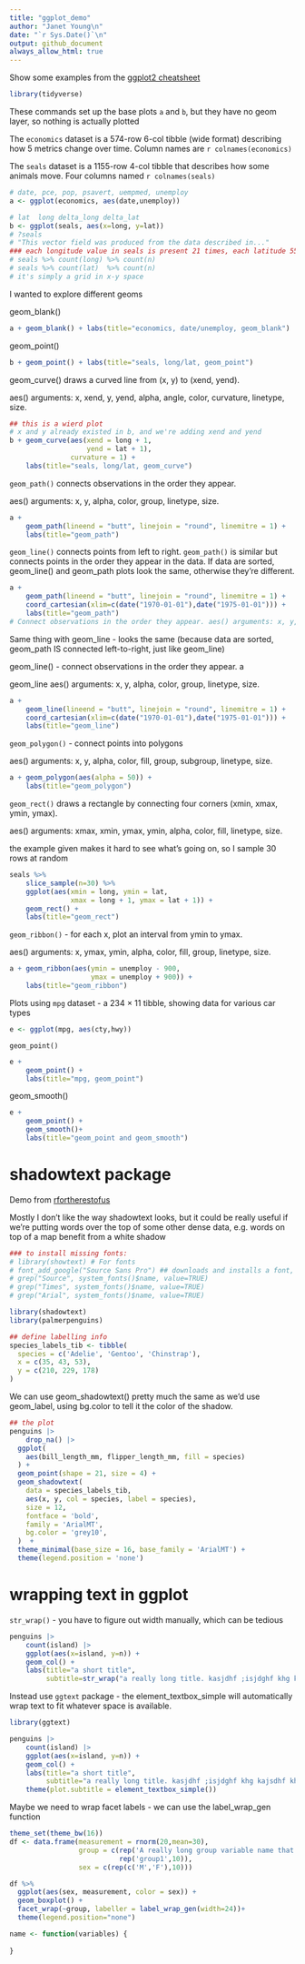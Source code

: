 ```yaml
---
title: "ggplot_demo"
author: "Janet Young\n"
date: "`r Sys.Date()`\n"
output: github_document
always_allow_html: true
---
```



Show some examples from the [ggplot2 cheatsheet](https://rstudio.github.io/cheatsheets/html/data-visualization.html)


```r
library(tidyverse)
```

These commands set up the base plots `a` and `b`, but they have no geom layer, so nothing is actually plotted

The `economics` dataset is a 574-row 6-col tibble (wide format) describing how 5 metrics change over time. Column names are `r colnames(economics)`

The `seals` dataset is a 1155-row 4-col tibble that describes how some animals move. Four columns named `r colnames(seals)`


```r
# date, pce, pop, psavert, uempmed, unemploy
a <- ggplot(economics, aes(date,unemploy))

# lat  long delta_long delta_lat
b <- ggplot(seals, aes(x=long, y=lat))
# ?seals 
# "This vector field was produced from the data described in..."
### each longitude value in seals is present 21 times, each latitude 55 times
# seals %>% count(long) %>% count(n)
# seals %>% count(lat)  %>% count(n)
# it's simply a grid in x-y space
```

I wanted to explore different geoms

geom_blank()

```r
a + geom_blank() + labs(title="economics, date/unemploy, geom_blank")
```
geom_point()

```r
b + geom_point() + labs(title="seals, long/lat, geom_point")
```
geom_curve() draws a curved line from (x, y) to (xend, yend). 

aes() arguments: x, xend, y, yend, alpha, angle, color, curvature, linetype, size.

```r
## this is a wierd plot
# x and y already existed in b, and we're adding xend and yend
b + geom_curve(aes(xend = long + 1, 
                   yend = lat + 1), 
               curvature = 1) + 
    labs(title="seals, long/lat, geom_curve")
```
`geom_path()` connects observations in the order they appear.

aes() arguments: x, y, alpha, color, group, linetype, size.


```r
a + 
    geom_path(lineend = "butt", linejoin = "round", linemitre = 1) +
    labs(title="geom_path")
```

`geom_line()` connects points from left to right. `geom_path()` is similar but connects points in the order they appear in the data. If data are sorted, geom_line() and geom_path plots look the same, otherwise they're different.

```r
a + 
    geom_path(lineend = "butt", linejoin = "round", linemitre = 1) +
    coord_cartesian(xlim=c(date("1970-01-01"),date("1975-01-01"))) +
    labs(title="geom_path")
# Connect observations in the order they appear. aes() arguments: x, y, alpha, color, group, linetype, size.
```

Same thing with geom_line - looks the same (because data are sorted, geom_path IS connected left-to-right, just like geom_line)

geom_line() - connect observations in the order they appear. a

geom_line aes() arguments: x, y, alpha, color, group, linetype, size.
```r
a + 
    geom_line(lineend = "butt", linejoin = "round", linemitre = 1) +
    coord_cartesian(xlim=c(date("1970-01-01"),date("1975-01-01"))) +
    labs(title="geom_line")
```

`geom_polygon()` - connect points into polygons

aes() arguments: x, y, alpha, color, fill, group, subgroup, linetype, size.

```r
a + geom_polygon(aes(alpha = 50)) +
    labs(title="geom_polygon")
```

`geom_rect()` draws a rectangle by connecting four corners (xmin, xmax, ymin, ymax).

aes() arguments: xmax, xmin, ymax, ymin, alpha, color, fill, linetype, size.

the example given makes it hard to see what's going on, so I sample 30 rows at random

```r
seals %>% 
    slice_sample(n=30) %>% 
    ggplot(aes(xmin = long, ymin = lat, 
               xmax = long + 1, ymax = lat + 1)) + 
    geom_rect() +
    labs(title="geom_rect")
```

`geom_ribbon()` - for each x, plot an interval from ymin to ymax. 

aes() arguments: x, ymax, ymin, alpha, color, fill, group, linetype, size.


```r
a + geom_ribbon(aes(ymin = unemploy - 900, 
                    ymax = unemploy + 900)) +
    labs(title="geom_ribbon")
```
Plots using `mpg` dataset - a 234 × 11 tibble, showing data for various car types

```r
e <- ggplot(mpg, aes(cty,hwy))
```

`geom_point()`

```r
e + 
    geom_point() +
    labs(title="mpg, geom_point")
```

geom_smooth()

```r
e + 
    geom_point() + 
    geom_smooth()+
    labs(title="geom_point and geom_smooth")
```


# shadowtext package

Demo from [rfortherestofus](https://rfortherestofus.com/2024/05/shadowtext-ggplot)

Mostly I don't like the way shadowtext looks, but it could be really useful if we're putting words over the top of some other dense data, e.g. words on top of a map benefit from a white shadow

```r
### to install missing fonts:
# library(showtext) # For fonts
# font_add_google("Source Sans Pro") ## downloads and installs a font, except I don't think it necessarily makes the font available always?  maybe I need to restart the computer before I can use it?
# grep("Source", system_fonts()$name, value=TRUE)
# grep("Times", system_fonts()$name, value=TRUE)
# grep("Arial", system_fonts()$name, value=TRUE)
```

```r
library(shadowtext)
library(palmerpenguins)
```



```r
## define labelling info
species_labels_tib <- tibble(
  species = c('Adelie', 'Gentoo', 'Chinstrap'),
  x = c(35, 43, 53),
  y = c(210, 229, 178)
)
```

We can use geom_shadowtext() pretty much the same as we'd use geom_label, using bg.color to tell it the color of the shadow. 

```r
## the plot
penguins |> 
    drop_na() |>
  ggplot(
    aes(bill_length_mm, flipper_length_mm, fill = species)
  ) +
  geom_point(shape = 21, size = 4) +
  geom_shadowtext(
    data = species_labels_tib,
    aes(x, y, col = species, label = species),
    size = 12,
    fontface = 'bold',
    family = 'ArialMT',
    bg.color = 'grey10',
  )  +
  theme_minimal(base_size = 16, base_family = 'ArialMT') +
  theme(legend.position = 'none')
```

# wrapping text in ggplot

`str_wrap()` - you have to figure out width manually, which can be tedious

```r
penguins |> 
    count(island) |>
    ggplot(aes(x=island, y=n)) +
    geom_col() +
    labs(title="a short title",
         subtitle=str_wrap("a really long title. kasjdhf ;isjdghf khg kajsdhf khg alsidgf kjhg ljhags dfj hgkjahsdgfkjhg a  ljhsdgf ljhglsdjhfg", width=50))
```

Instead use `ggtext` package - the element_textbox_simple will automatically wrap text to fit whatever space is available.

```r
library(ggtext)
```

```r
penguins |> 
    count(island) |>
    ggplot(aes(x=island, y=n)) +
    geom_col() +
    labs(title="a short title",
         subtitle="a really long title. kasjdhf ;isjdghf khg kajsdhf khg alsidgf kjhg ljhags dfj hgkjahsdgfkjhg a  ljhsdgf ljhglsdjhfg") +
    theme(plot.subtitle = element_textbox_simple())
```

Maybe we need to wrap facet labels - we can use the label_wrap_gen function

```r
theme_set(theme_bw(16))
df <- data.frame(measurement = rnorm(20,mean=30), 
                 group = c(rep('A really long group variable name that needs to be wrapped',10),
                           rep('group1',10)), 
                 sex = c(rep(c('M','F'),10)))

df %>%
  ggplot(aes(sex, measurement, color = sex)) +
  geom_boxplot() +
  facet_wrap(~group, labeller = label_wrap_gen(width=24))+
  theme(legend.position="none")
```



```r
name <- function(variables) {
    
}
```

